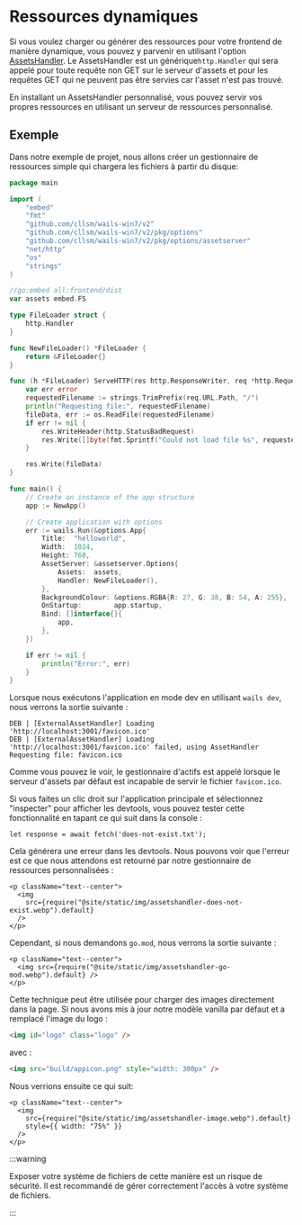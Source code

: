 # Ressources dynamiques

Si vous voulez charger ou générer des ressources pour votre frontend de manière dynamique, vous pouvez y parvenir en utilisant l'option [AssetsHandler](../reference/options#assetshandler). Le AssetsHandler est un générique`http.Handler` qui sera appelé pour toute requête non GET sur le serveur d'assets et pour les requêtes GET qui ne peuvent pas être servies car l'asset n'est pas trouvé.

En installant un AssetsHandler personnalisé, vous pouvez servir vos propres ressources en utilisant un serveur de ressources personnalisé.

## Exemple

Dans notre exemple de projet, nous allons créer un gestionnaire de ressources simple qui chargera les fichiers à partir du disque:

```go title=main.go {17-36,49}
package main

import (
    "embed"
    "fmt"
    "github.com/cllsm/wails-win7/v2"
    "github.com/cllsm/wails-win7/v2/pkg/options"
    "github.com/cllsm/wails-win7/v2/pkg/options/assetserver"
    "net/http"
    "os"
    "strings"
)

//go:embed all:frontend/dist
var assets embed.FS

type FileLoader struct {
    http.Handler
}

func NewFileLoader() *FileLoader {
    return &FileLoader{}
}

func (h *FileLoader) ServeHTTP(res http.ResponseWriter, req *http.Request) {
    var err error
    requestedFilename := strings.TrimPrefix(req.URL.Path, "/")
    println("Requesting file:", requestedFilename)
    fileData, err := os.ReadFile(requestedFilename)
    if err != nil {
        res.WriteHeader(http.StatusBadRequest)
        res.Write([]byte(fmt.Sprintf("Could not load file %s", requestedFilename)))
    }

    res.Write(fileData)
}

func main() {
    // Create an instance of the app structure
    app := NewApp()

    // Create application with options
    err := wails.Run(&options.App{
        Title:  "helloworld",
        Width:  1024,
        Height: 768,
        AssetServer: &assetserver.Options{
            Assets:  assets,
            Handler: NewFileLoader(),
        },
        BackgroundColour: &options.RGBA{R: 27, G: 38, B: 54, A: 255},
        OnStartup:        app.startup,
        Bind: []interface{}{
            app,
        },
    })

    if err != nil {
        println("Error:", err)
    }
}
```

Lorsque nous exécutons l'application en mode dev en utilisant `wails dev`, nous verrons la sortie suivante :

```
DEB | [ExternalAssetHandler] Loading 'http://localhost:3001/favicon.ico'
DEB | [ExternalAssetHandler] Loading 'http://localhost:3001/favicon.ico' failed, using AssetHandler
Requesting file: favicon.ico
```

Comme vous pouvez le voir, le gestionnaire d'actifs est appelé lorsque le serveur d'assets par défaut est incapable de servir le fichier `favicon.ico`.

Si vous faites un clic droit sur l'application principale et sélectionnez "inspecter" pour afficher les devtools, vous pouvez tester cette fonctionnalité en tapant ce qui suit dans la console :

```
let response = await fetch('does-not-exist.txt');
```

Cela générera une erreur dans les devtools. Nous pouvons voir que l'erreur est ce que nous attendons est retourné par notre gestionnaire de ressources personnalisées :

```mdx-code-block
<p className="text--center">
  <img
    src={require("@site/static/img/assetshandler-does-not-exist.webp").default}
  />
</p>
```

Cependant, si nous demandons `go.mod`, nous verrons la sortie suivante :

```mdx-code-block
<p className="text--center">
  <img src={require("@site/static/img/assetshandler-go-mod.webp").default} />
</p>
```

Cette technique peut être utilisée pour charger des images directement dans la page. Si nous avons mis à jour notre modèle vanilla par défaut et a remplacé l'image du logo :

```html
<img id="logo" class="logo" />
```

avec :

```html
<img src="build/appicon.png" style="width: 300px" />
```

Nous verrions ensuite ce qui suit:

```mdx-code-block
<p className="text--center">
  <img
    src={require("@site/static/img/assetshandler-image.webp").default}
    style={{ width: "75%" }}
  />
</p>
```

:::warning

Exposer votre système de fichiers de cette manière est un risque de sécurité. Il est recommandé de gérer correctement l'accès à votre système de fichiers.

:::
